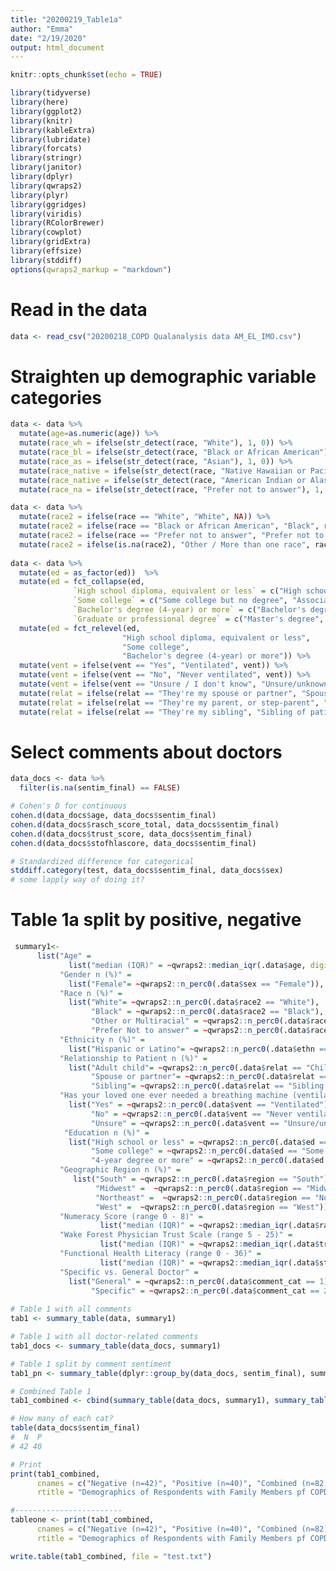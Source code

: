 ```yaml
---
title: "20200219_Table1a"
author: "Emma"
date: "2/19/2020"
output: html_document
---
```


```r
knitr::opts_chunk$set(echo = TRUE)
```

```r
library(tidyverse)
library(here)
library(ggplot2)
library(knitr)
library(kableExtra)
library(lubridate)
library(forcats)
library(stringr)
library(janitor)
library(dplyr)
library(qwraps2)
library(plyr)
library(ggridges)
library(viridis)
library(RColorBrewer)
library(cowplot)
library(gridExtra)
library(effsize)
library(stddiff)
options(qwraps2_markup = "markdown")
```

# Read in the data
```r

data <- read_csv("20200218_COPD Qualanalysis data AM_EL_IMO.csv")

```

# Straighten up demographic variable categories
```r

data <- data %>%
  mutate(age=as.numeric(age)) %>% 
  mutate(race_wh = ifelse(str_detect(race, "White"), 1, 0)) %>%
  mutate(race_bl = ifelse(str_detect(race, "Black or African American"), 1, 0)) %>% 
  mutate(race_as = ifelse(str_detect(race, "Asian"), 1, 0)) %>% 
  mutate(race_native = ifelse(str_detect(race, "Native Hawaiian or Pacific Islander | "), 1, 0)) %>% 
  mutate(race_native = ifelse(str_detect(race, "American Indian or Alaska Native"), 1, race_native)) %>% 
  mutate(race_na = ifelse(str_detect(race, "Prefer not to answer"), 1, 0))

data <- data %>% 
  mutate(race2 = ifelse(race == "White", "White", NA)) %>%
  mutate(race2 = ifelse(race == "Black or African American", "Black", race2))  %>%
  mutate(race2 = ifelse(race == "Prefer not to answer", "Prefer not to answer", race2)) %>%
  mutate(race2 = ifelse(is.na(race2), "Other / More than one race", race2))
  
data <- data %>% 
  mutate(ed = as_factor(ed))  %>%
  mutate(ed = fct_collapse(ed,
              `High school diploma, equivalent or less` = c("High school graduate (high school diploma or equivalent including GED)", "Less than high school degree"), 
              `Some college` = c("Some college but no degree", "Associate degree in college (2-year)"),
              `Bachelor's degree (4-year) or more` = c("Bachelor's degree in college (4-year)", "Master's degree", "Doctoral degree", "Professional degree (JD, MD)"), 
              `Graduate or professional degree` = c("Master's degree", "Doctoral degree", "Professional degree (JD, MD)"))) %>%
  mutate(ed = fct_relevel(ed, 
                         "High school diploma, equivalent or less", 
                         "Some college", 
                         "Bachelor's degree (4-year) or more")) %>%
  mutate(vent = ifelse(vent == "Yes", "Ventilated", vent)) %>% 
  mutate(vent = ifelse(vent == "No", "Never ventilated", vent)) %>% 
  mutate(vent = ifelse(vent == "Unsure / I don't know", "Unsure/unknown", vent)) %>% 
  mutate(relat = ifelse(relat == "They're my spouse or partner", "Spouse or partner of patient", relat)) %>% 
  mutate(relat = ifelse(relat == "They're my parent, or step-parent", "Child or step-child of patient", relat)) %>% 
  mutate(relat = ifelse(relat == "They're my sibling", "Sibling of patient", relat)) 

```

# Select comments about doctors
```r

data_docs <- data %>% 
  filter(is.na(sentim_final) == FALSE) 

```

```r

# Cohen's D for continuous 
cohen.d(data_docs$age, data_docs$sentim_final)
cohen.d(data_docs$rasch_score_total, data_docs$sentim_final)
cohen.d(data_docs$trust_score, data_docs$sentim_final)
cohen.d(data_docs$stofhlascore, data_docs$sentim_final)

# Standardized difference for categorical 
stddiff.category(test, data_docs$sentim_final, data_docs$sex)
# some lapply way of doing it? 

```

# Table 1a split by positive, negative 
```r

 summary1<- 
      list("Age" = 
             list("median (IQR)" = ~qwraps2::median_iqr(.data$age, digits = 0)), 
           "Gender n (%)" = 
             list("Female"= ~qwraps2::n_perc0(.data$sex == "Female")), 
           "Race n (%)" = 
             list("White"= ~qwraps2::n_perc0(.data$race2 == "White"),
                  "Black" = ~qwraps2::n_perc0(.data$race2 == "Black"), 
                  "Other or Multiracial" = ~qwraps2::n_perc0(.data$race2 == "Other / More than one race"),
                  "Prefer Not to answer" = ~qwraps2::n_perc0(.data$race2 == "Prefer not to answer")),
           "Ethnicity n (%)" =
             list("Hispanic or Latino"= ~qwraps2::n_perc0(.data$ethn == "Hispanic or Latino")),
           "Relationship to Patient n (%)" =
             list("Adult child"= ~qwraps2::n_perc0(.data$relat == "Child or step-child of patient"),
                  "Spouse or partner"= ~qwraps2::n_perc0(.data$relat == "Spouse or partner of patient"),
                  "Sibling"= ~qwraps2::n_perc0(.data$relat == "Sibling of patient")),
           "Has your loved one ever needed a breathing machine (ventilator) during a hospital stay? n (%)" =
             list("Yes" = ~qwraps2::n_perc0(.data$vent == "Ventilated"), 
                  "No" = ~qwraps2::n_perc0(.data$vent == "Never ventilated"),
                  "Unsure" = ~qwraps2::n_perc0(.data$vent == "Unsure/unknown")), 
            "Education n (%)" = 
             list("High school or less" = ~qwraps2::n_perc0(.data$ed == "High school diploma, equivalent or less"), 
                  "Some college" = ~qwraps2::n_perc0(.data$ed == "Some college"), 
                  "4-year degree or more" = ~qwraps2::n_perc0(.data$ed == "Bachelor's degree (4-year) or more")), 
           "Geographic Region n (%)" = 
              list("South" = ~qwraps2::n_perc0(.data$region == "South"),
                   "Midwest" =  ~qwraps2::n_perc0(.data$region == "Midwest"),
                   "Northeast" =  ~qwraps2::n_perc0(.data$region == "Northeast"),
                   "West" =  ~qwraps2::n_perc0(.data$region == "West")), 
           "Numeracy Score (range 0 - 8)" = 
                    list("median (IQR)" = ~qwraps2::median_iqr(.data$rasch_score_total, digits = 0)),
           "Wake Forest Physician Trust Scale (range 5 - 25)" = 
                    list("median (IQR)" = ~qwraps2::median_iqr(.data$trust_score, digits = 0)), 
           "Functional Health Literacy (range 0 - 36)" = 
                    list("median (IQR)" = ~qwraps2::median_iqr(.data$stofhlascore, digits = 0)), 
           "Specific vs. General Doctor" = 
             list("General" = ~qwraps2::n_perc0(.data$comment_cat == 1), 
                  "Specific" = ~qwraps2::n_perc0(.data$comment_cat == 2)))
  
# Table 1 with all comments 
tab1 <- summary_table(data, summary1)

# Table 1 with all doctor-related comments
tab1_docs <- summary_table(data_docs, summary1)  

# Table 1 split by comment sentiment 
tab1_pn <- summary_table(dplyr::group_by(data_docs, sentim_final), summary1)

# Combined Table 1
tab1_combined <- cbind(summary_table(data_docs, summary1), summary_table(dplyr::group_by(data_docs, sentim_final), summary1))

# How many of each cat? 
table(data_docs$sentim_final)
#  N  P 
# 42 40 

# Print
print(tab1_combined, 
      cnames = c("Negative (n=42)", "Positive (n=40)", "Combined (n=82)"), 
      rtitle = "Demographics of Respondents with Family Members pf COPD patients Dependent on Home O2 - Comments About Doctors by Sentiment, As Categorized by Humans (Gold Standard)")

#------------------------
tableone <- print(tab1_combined, 
      cnames = c("Negative (n=42)", "Positive (n=40)", "Combined (n=82)"), 
      rtitle = "Demographics of Respondents with Family Members pf COPD patients Dependent on Home O2 - Comments About Doctors by Sentiment, As Categorized by Humans (Gold Standard)")

write.table(tab1_combined, file = "test.txt")

```










